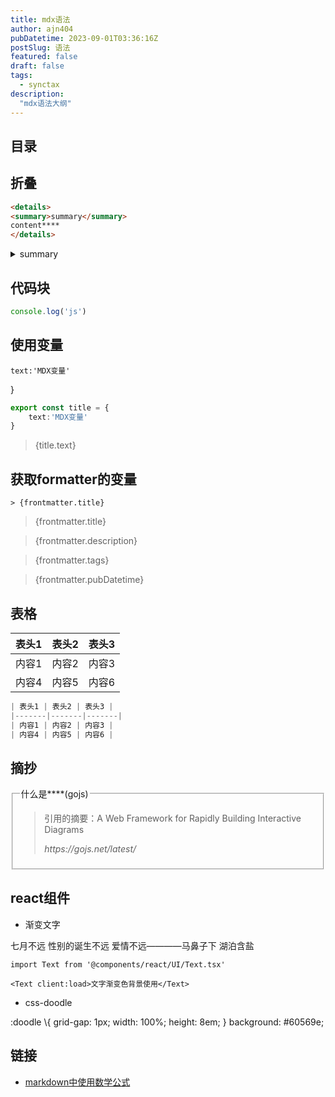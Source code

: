 ```yaml
---
title: mdx语法
author: ajn404
pubDatetime: 2023-09-01T03:36:16Z
postSlug: 语法
featured: false
draft: false
tags:
  - synctax
description:
  "mdx语法大纲"
---
```


## 目录

## 折叠

```html
<details>
<summary>summary</summary>
content****
</details>
```

<details>
<summary>summary</summary>
content****
</details>


## 代码块

```js
console.log('js')
```

## 使用变量

    text:'MDX变量'
}

```ts
export const title = {
    text:'MDX变量'
}
```
> {title.text}

## 获取formatter的变量

```mdx
> {frontmatter.title}
```
> {frontmatter.title}

> {frontmatter.description}

> {frontmatter.tags}

> {frontmatter.pubDatetime}


## 表格

| 表头1 | 表头2 | 表头3 |
|-------|-------|-------|
| 内容1 | 内容2 | 内容3 |
| 内容4 | 内容5 | 内容6 |


```js
| 表头1 | 表头2 | 表头3 |
|-------|-------|-------|
| 内容1 | 内容2 | 内容3 |
| 内容4 | 内容5 | 内容6 |
```

## 摘抄

<fieldset>
  <legend>什么是****(gojs)</legend>
    <blockquote cite="https://gojs.net/latest/">
  <p> 引用的摘要：A Web Framework for Rapidly Building Interactive Diagrams</p>
  <footer><cite>https://gojs.net/latest/</cite></footer>
</blockquote>
</fieldset>

## react组件

- 渐变文字


<Text  client:load>七月不远
性别的诞生不远
爱情不远————马鼻子下
湖泊含盐</Text>

```mdx
import Text from '@components/react/UI/Text.tsx'

<Text client:load>文字渐变色背景使用</Text>
```

- css-doodle


<Common  client:load grid="5">
:doodle \{
    grid-gap: 1px;
    width: 100%;
    height: 8em;
}
background: #60569e;
</Common>



## 链接

- [markdown中使用数学公式](/mono_notes/posts/math)